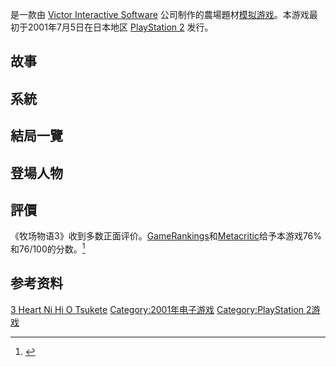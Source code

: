 {{NoteTA
| G1 = Games
}}
{{Infobox VG
| title = 
| original = 
| japanese = 牧場物語3 ハートに火をつけて
| english = Harvest Moon: Save the Homeland
| image = 
| caption = 
| genre = [[模拟游戏|模拟]]、[[電子角色扮演遊戲|角色扮演]]
| platforms = [[PlayStation_2|PlayStation 2]]
| developer = [[Marvelous|Victor Interactive Software]]
| publisher = {{vgr|JP|[[Marvelous|Victor Interactive Software]]|NA|[[Natsume|Natsume]]}}
| director = 
| producer = 
| designer = 
| writer = 
| programmer = 
| artist = 
| composer = 
| series = [[牧场物语系列|牧场物语系列]]
| engine = 
| modes = [[单人电子游戏|单人]]
| released = '''[[PlayStation_2|PlayStation 2]]'''{{vgr|JP|[[2001年|2001年]][[7月5日|7月5日]]|NA|[[2001年|2001年]][[11月2日|11月2日]]}}
| shutdown = 
| onlinegame = 
}}

{{vgname|牧场物语3 燃起心中的热火|ja=牧場物語3 ハートに火をつけて|en=Harvest Moon: Save the Homeland|diff=yes}}是一款由 [[Marvelous|Victor Interactive Software]] 公司制作的農場題材[[模拟游戏|模拟游戏]]。本游戏最初于2001年7月5日在日本地区 [[PlayStation_2|PlayStation 2]] 发行。

==故事==
==系統==
==結局一覽==
==登場人物==
==評價==
《牧场物语3》收到多数正面评价。[[GameRankings|GameRankings]]和[[Metacritic|Metacritic]]给予本游戏76%和76/100的分数。<ref name="MC">{{cite web |title=Harvest Moon: Save the Homeland for PlayStation 2 Reviews |url=http://www.metacritic.com/game/playstation-2/harvest-moon-save-the-homeland |publisher=[[Metacritic|Metacritic]] |accessdate=November 2, 2014 |archive-date=2019-04-09 |archive-url=https://web.archive.org/web/20190409154220/https://www.metacritic.com/game/playstation-2/harvest-moon-save-the-homeland |dead-url=no }}</ref>


== 参考资料 ==
{{Reflist}}


{{牧場物語系列}}

{{DEFAULTSORT:Bokujou Monogatari 3 Heart Ni Hi O Tsukete}}
[[Category:牧場物語系列|3 Heart Ni Hi O Tsukete]]
[[Category:2001年电子游戏|Category:2001年电子游戏]]
[[Category:PlayStation_2游戏|Category:PlayStation 2游戏]]

{{simulation-videogame-stub}}